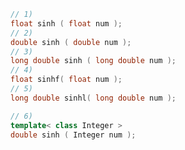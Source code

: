 ```cpp
// 1)
float sinh ( float num );
// 2)
double sinh ( double num );
// 3)
long double sinh ( long double num );
// 4)
float sinhf( float num );
// 5)
long double sinhl( long double num );
```
```cpp title="Additional Overloads"
// 6)
template< class Integer >
double sinh ( Integer num );
```
